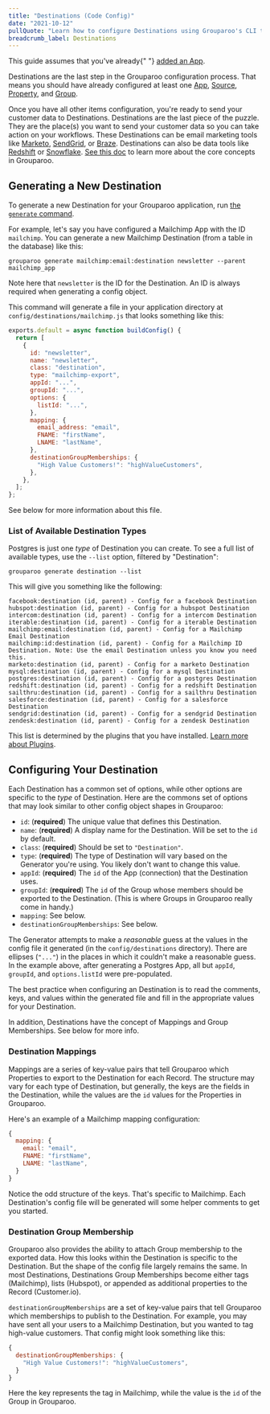 ```yaml
---
title: "Destinations (Code Config)"
date: "2021-10-12"
pullQuote: "Learn how to configure Destinations using Grouparoo's CLI tool."
breadcrumb_label: Destinations
---
```


<Alert variant="warning">
  This guide assumes that you've already{" "}
  <a href="/docs/config/code-config/apps">added an App</a>.
</Alert>

Destinations are the last step in the Grouparoo configuration process. That means you should have already configured at least one [App](/docs/running/ui-enterprise/apps), [Source](/docs/running/ui-enterprise/destinations), [Property](/docs/running/ui-enterprise/properties), and [Group](/docs/running/ui-enterprise/groups).

Once you have all other items configuration, you're ready to send your customer data to Destinations. Destinations are the last piece of the puzzle. They are the place(s) you want to send your customer data so you can take action on your workflows. These Destinations can be email marketing tools like [Marketo](https://www.marketo.com/), [SendGrid](https://sendgrid.com/), or [Braze](https://www.braze.com/). Destinations can also be data tools like [Redshift](https://aws.amazon.com/redshift) or [Snowflake](https://www.snowflake.com/). [See this doc](/docs/getting-started/product-concepts) to learn more about the core concepts in Grouparoo.

## Generating a New Destination

To generate a new Destination for your Grouparoo application, run [the `generate` command](/docs/cli/config#generate).

For example, let's say you have configured a Mailchimp App with the ID `mailchimp`. You can generate a new Mailchimp Destination (from a table in the database) like this:

    grouparoo generate mailchimp:email:destination newsletter --parent mailchimp_app

Note here that `newsletter` is the ID for the Destination. An ID is always required when generating a config object.

This command will generate a file in your application directory at `config/destinations/mailchimp.js` that looks something like this:

```js
exports.default = async function buildConfig() {
  return [
    {
      id: "newsletter",
      name: "newsletter",
      class: "destination",
      type: "mailchimp-export",
      appId: "...",
      groupId: "...",
      options: {
        listId: "...",
      },
      mapping: {
        email_address: "email",
        FNAME: "firstName",
        LNAME: "lastName",
      },
      destinationGroupMemberships: {
        "High Value Customers!": "highValueCustomers",
      },
    },
  ];
};
```

See below for more information about this file.

### List of Available Destination Types

Postgres is just one _type_ of Destination you can create. To see a full list of available types, use the `--list` option, filtered by "Destination":

    grouparoo generate destination --list

This will give you something like the following:

    facebook:destination (id, parent) - Config for a facebook Destination
    hubspot:destination (id, parent) - Config for a hubspot Destination
    intercom:destination (id, parent) - Config for a intercom Destination
    iterable:destination (id, parent) - Config for a iterable Destination
    mailchimp:email:destination (id, parent) - Config for a Mailchimp Email Destination
    mailchimp:id:destination (id, parent) - Config for a Mailchimp ID Destination. Note: Use the email Destination unless you know you need this.
    marketo:destination (id, parent) - Config for a marketo Destination
    mysql:destination (id, parent) - Config for a mysql Destination
    postgres:destination (id, parent) - Config for a postgres Destination
    redshift:destination (id, parent) - Config for a redshift Destination
    sailthru:destination (id, parent) - Config for a sailthru Destination
    salesforce:destination (id, parent) - Config for a salesforce Destination
    sendgrid:destination (id, parent) - Config for a sendgrid Destination
    zendesk:destination (id, parent) - Config for a zendesk Destination

This list is determined by the plugins that you have installed. [Learn more about Plugins](/docs/plugins).

## Configuring Your Destination

Each Destination has a common set of options, while other options are specific to the _type_ of Destination. Here are the commons set of options that may look similar to other config object shapes in Grouparoo:

- `id`: (**required**) The unique value that defines this Destination.
- `name`: (**required**) A display name for the Destination. Will be set to the `id` by default.
- `class`: (**required**) Should be set to `"Destination"`.
- `type`: (**required**) The type of Destination will vary based on the Generator you're using. You likely don't want to change this value.
- `appId`: (**required**) The `id` of the App (connection) that the Destination uses.
- `groupId`: (**required**) The `id` of the Group whose members should be exported to the Destination. (This is where Groups in Grouparoo really come in handy.)
- `mapping`: See below.
- `destinationGroupMemberships`: See below.

The Generator attempts to make a _reasonable_ guess at the values in the config file it generated (in the `config/destinations` directory). There are ellipses (`"..."`) in the places in which it couldn't make a reasonable guess. In the example above, after generating a Postgres App, all but `appId`, `groupId`, and `options.listId` were pre-populated.

The best practice when configuring an Destination is to read the comments, keys, and values within the generated file and fill in the appropriate values for your Destination.

In addition, Destinations have the concept of Mappings and Group Memberships. See below for more info.

### Destination Mappings

Mappings are a series of key-value pairs that tell Grouparoo which Properties to export to the Destination for each Record. The structure may vary for each type of Destination, but generally, the keys are the fields in the Destination, while the values are the `id` values for the Properties in Grouparoo.

Here's an example of a Mailchimp mapping configuration:

```js
{
  mapping: {
    email: "email",
    FNAME: "firstName",
    LNAME: "lastName",
  }
}
```

Notice the odd structure of the keys. That's specific to Mailchimp. Each Destination's config file will be generated will some helper comments to get you started.

### Destination Group Membership

Grouparoo also provides the ability to attach Group membership to the exported data. How this looks within the Destination is specific to the Destination. But the shape of the config file largely remains the same. In most Destinations, Destinations Group Memberships become either tags (Mailchimp), lists (Hubspot), or appended as additional properties to the Record (Customer.io).

`destinationGroupMemberships` are a set of key-value pairs that tell Grouparoo which memberships to publish to the Destination. For example, you may have sent all your users to a Mailchimp Destination, but you wanted to tag high-value customers. That config might look something like this:

```js
{
  destinationGroupMemberships: {
    "High Value Customers!": "highValueCustomers",
  }
}
```

Here the key represents the tag in Mailchimp, while the value is the `id` of the Group in Grouparoo.

<ValidateAndApplyConfig />
